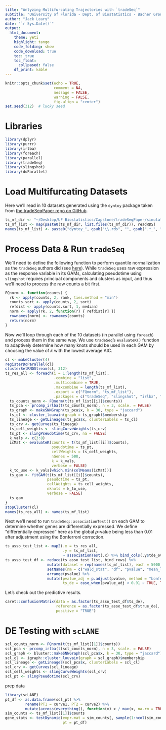 ```yaml
---
title: "Anlyzing Multifurcating Trajectories with `tradeSeq`"
subtitle: "University of Florida - Dept. of Biostatistics - Bacher Group"
author: "Jack Leary"
date: "`r Sys.Date()`"
output:
  html_document:
    theme: yeti
    highlight: tango
    code_folding: show
    code_download: true
    toc: true
    toc_float:
      collpased: false
    df_print: kable
---
```


```r
knitr::opts_chunk$set(echo = TRUE, 
                      comment = NA, 
                      message = FALSE, 
                      warning = FALSE, 
                      fig.align = "center")
set.seed(312)  # lucky seed
```

# Libraries

```r
library(dplyr)
library(purrr)
library(irlba)
library(foreach)
library(parallel)
library(tradeSeq)
library(slingshot)
library(doParallel)
```

# Load Multifurcating Datasets

Here we'll read in 10 datasets generated using the `dyntoy` package taken from [the tradeSeqPaper repo on GitHub](https://github.com/statOmics/tradeSeqPaper/tree/master/simulation/sim2_dyntoy_multifurcating_4/multiple/datasets). 

```r
ts_mf_dir <- "~/Desktop/UF Biostatistics/Capstone/tradeSeqPaper/simulation/sim2_dyntoy_multifurcating_4/multiple/datasets/"
ts_mf_list <- map(paste0(ts_mf_dir, list.files(ts_mf_dir)), readRDS)
names(ts_mf_list) <- paste0("dyntoy_", gsub("\\.rds", "", gsub(".*_", "", list.files(ts_mf_dir))))
```

# Process Data & Run `tradeSeq`

We'll need to define the following function to perform quantile normalization as the `tradeSeq` authors did (see [here](https://github.com/statOmics/tradeSeqPaper/blob/master/simulation/sim2_dyntoy_multifurcating_4/20190326_evaluateDyntoyMultifurcating4.Rmd)). While `tradeSeq` uses raw expression as the response variable in its GAMs, calculating pseudotime using `slingshot` requires principal components and clusters as input, and thus we'll need to process the raw counts a bit first. 

```r
FQnorm <- function(counts) {
  rk <- apply(counts, 2, rank, ties.method = "min")
  counts.sort <- apply(counts, 2, sort)
  refdist <- apply(counts.sort, 1, median)
  norm <- apply(rk, 2, function(r) { refdist[r] })
  rownames(norm) <- rownames(counts)
  return(norm)
}
```

Now we'll loop through each of the 10 datasets (in parallel using `foreach`) and process them in the same way. We use `tradeSeq`'s `evaluateK()` function to adaptively determine how many knots should be used in each GAM by choosing the value of $k$ with the lowest average AIC. 

```r
cl <- makeCluster(4)
registerDoParallel(cl)
clusterSetRNGStream(cl, 312)
ts_res_all <- foreach(i = 1:length(ts_mf_list), 
                      .combine = "list", 
                      .multicombine = TRUE, 
                      .maxcombine = length(ts_mf_list), 
                      .export = c("FQnorm", "ts_mf_list"),
                      .packages = c("tradeSeq", "slingshot", "irlba", "bluster", "igraph")) %dopar% {
  ts_counts_norm <- FQnorm(t(ts_mf_list[[i]]$counts))
  ts_pca <- prcomp_irlba(t(ts_counts_norm), n = 3, scale. = FALSE)
  ts_graph <- makeSNNGraph(ts_pca$x, k = 30, type = "jaccard")
  ts_cl <- cluster_louvain(graph = ts_graph)$membership
  ts_lineage <- getLineages(ts_pca$x, clusterLabels = ts_cl)
  ts_crv <- getCurves(ts_lineage)
  ts_cell_weights <- slingCurveWeights(ts_crv)
  ts_pt <- slingPseudotime(ts_crv, na = FALSE)
  k_vals <- c(3:8)
  icMat <- evaluateK(counts = t(ts_mf_list[[i]]$counts),  
                     pseudotime = ts_pt, 
                     cellWeights = ts_cell_weights,
                     nGenes = 500, 
                     k = k_vals, 
                     verbose = FALSE)
  k_to_use <- k_vals[which.min(colMeans(icMat))]
  ts_gam <- fitGAM(t(ts_mf_list[[i]]$counts), 
                   pseudotime = ts_pt, 
                   cellWeights = ts_cell_weights, 
                   nknots = k_to_use, 
                   verbose = FALSE)
  ts_gam
}
stopCluster(cl)
names(ts_res_all) <- names(ts_mf_list)
```

Next we'll need to run `tradeSeq::associationTest()` on each GAM to determine whether genes are differentially expressed. We define "differentially expressed" here as the global $p$-value being less than 0.01 after adjustment using the Bonferroni correction. 

```r
ts_asso_test_list <- map2(.x = ts_res_all, 
                          .y = ts_mf_list, 
                          ~ associationTest(.x) %>% bind_cols(.y$tde_overall$differentially_expressed))
ts_asso_test_df <- reduce(ts_asso_test_list, bind_rows) %>% 
                   mutate(dataset = rep(names(ts_mf_list), each = 5000)) %>% 
                   setNames(nm = c("wald_stat", "df", "pvalue", "mean_log_fc", "true_de", "dataset")) %>% 
                   arrange(pvalue) %>% 
                   mutate(pvalue_adj = p.adjust(pvalue, method = "bonferroni"), 
                          ts_de = case_when(pvalue_adj < 0.01 ~ TRUE, TRUE ~ FALSE))
```

Let's check out the predictive results. 

```r
caret::confusionMatrix(data = as.factor(ts_asso_test_df$ts_de), 
                       reference = as.factor(ts_asso_test_df$true_de), 
                       positive = "TRUE")
```

# DE Testing with `scLANE`

```r
scl_counts_norm <- FQnorm(t(ts_mf_list[[1]]$counts))
scl_pca <- prcomp_irlba(t(scl_counts_norm), n = 3, scale. = FALSE)
scl_graph <- bluster::makeSNNGraph(scl_pca$x, k = 30, type = "jaccard")
scl_cl <- igraph::cluster_louvain(graph = scl_graph)$membership
scl_lineage <- getLineages(scl_pca$x, clusterLabels = scl_cl)
scl_crv <- getCurves(scl_lineage)
scl_cell_weights <- slingCurveWeights(scl_crv)
scl_pt <- slingPseudotime(scl_crv)
```

prep data

```r
library(scLANE)
pt_df <- as.data.frame(scl_pt) %>% 
         rename(PT1 = curve1, PT2 = curve2) %>% 
         mutate(across(everything(), function(x) x / max(x, na.rm = TRUE)))
sim_counts <- ts_mf_list[[1]]$counts
gene_stats <- testDynamic(expr.mat = sim_counts[, sample(1:ncol(sim_counts), 10)], 
                          pt = pt_df)
```

